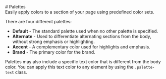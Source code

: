 
<Meta of={paletteStories} />

<div className="docs-title">
  # Palettes
</div>

<div className="lead">
  Easily apply colors to a section of your page using predefined color sets.
</div>

There are four different palettes:
- **Default** - The standard palette used when no other palette is specified.
- **Alternate** - Used to differentiate alternating sections from the body, without strong emphasis or highlighting.
- **Accent** - A complementary color used for highlights and emphasis.
- **Brand** - The primary color for the brand.

Palettes may also include a specific text color that is different from the body color.
You can apply this text color to any element by using the `.palette-text` class.

<Canvas sourceState="shown" of={paletteStories.Default} />

<div className="hide-col-default">
  <Controls of={paletteStories.Default} />
</div>
